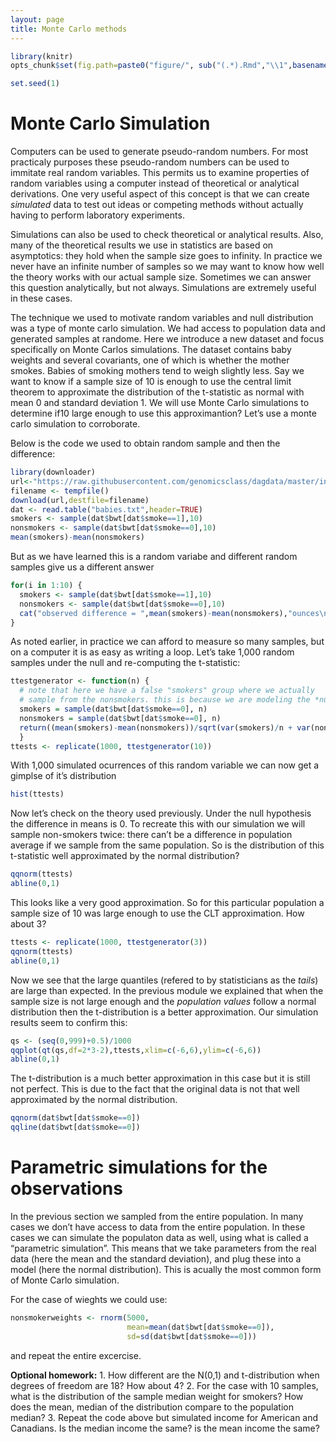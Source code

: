 ```yaml
---
layout: page
title: Monte Carlo methods
---
```


```r
library(knitr)
opts_chunk$set(fig.path=paste0("figure/", sub("(.*).Rmd","\\1",basename(knitr:::knit_concord$get('infile'))), "-"))
```

```r
set.seed(1)
```


# Monte Carlo Simulation

Computers can be used to generate pseudo-random numbers. For most practicaly purposes these pseudo-random numbers can be used to immitate real random variables. This permits us to examine properties of random variables using a computer instead of theoretical or analytical derivations. One very useful aspect of this concept is that we can create *simulated* data to test out ideas or competing methods without actually having to perform laboratory experiments.

Simulations can also be used to check theoretical or analytical results. Also, many of the theoretical results we use in statistics are based on asymptotics: they hold when the sample size goes to infinity. In practice we never have an infinite number of samples so we may want to know how well the theory works with our actual sample size. Sometimes we can answer this question analytically, but not always. Simulations are extremely useful in these cases.

The technique we used to motivate random variables and null distribution was a type of monte carlo simulation. We had access to population data and generated samples at randome. Here we introduce a new dataset and focus specifically on Monte Carlos simulations. The dataset contains baby weights and several covariants, one of which is whether the mother smokes. Babies of smoking mothers tend to weigh slightly less. Say we want to know if a sample size of 10 is enough to use the central limit theorem to approximate the distribution of the t-statistic as normal with mean 0 and standard deviation 1. We will use Monte Carlo simulations to determine if10 large enough to use this approximantion? Let's use a monte carlo simulation to corroborate.


Below is the code we used to obtain random sample and then the difference:

```r
library(downloader)
url<-"https://raw.githubusercontent.com/genomicsclass/dagdata/master/inst/extdata/babies.txt"
filename <- tempfile()
download(url,destfile=filename)
dat <- read.table("babies.txt",header=TRUE)
smokers <- sample(dat$bwt[dat$smoke==1],10)
nonsmokers <- sample(dat$bwt[dat$smoke==0],10)
mean(smokers)-mean(nonsmokers)
````

But as we have learned this is a random variabe and different random samples give us a different answer

```r
for(i in 1:10) {
  smokers <- sample(dat$bwt[dat$smoke==1],10)
  nonsmokers <- sample(dat$bwt[dat$smoke==0],10)
  cat("observed difference = ",mean(smokers)-mean(nonsmokers),"ounces\n")
}
```

As noted earlier, in practice we can afford to measure so many samples, but on a computer it is as easy as writing a loop. Let's take 1,000 random samples under the null and re-computing the t-statistic:

```r
ttestgenerator <- function(n) {
  # note that here we have a false "smokers" group where we actually
  # sample from the nonsmokers. this is because we are modeling the *null*
  smokers = sample(dat$bwt[dat$smoke==0], n)
  nonsmokers = sample(dat$bwt[dat$smoke==0], n)
  return((mean(smokers)-mean(nonsmokers))/sqrt(var(smokers)/n + var(nonsmokers)/n))
  }
ttests <- replicate(1000, ttestgenerator(10))
```

With 1,000 simulated ocurrences of this random variable we can now get a gimplse of it's distribution

```r
hist(ttests)
```

Now let's check on the theory used previously. Under the null hypothesis the difference in means is 0. To recreate this with our simulation we will sample non-smokers twice: there can't be a difference in population average if we sample from the same population.
So is the distribution of this t-statistic well approximated by the normal distribution?

```r
qqnorm(ttests)
abline(0,1)
```

This looks like a very good approximation. So for this particular population a sample size of 10 was large enough to use the CLT approximation. How about 3? 

```r
ttests <- replicate(1000, ttestgenerator(3))
qqnorm(ttests)
abline(0,1)
```

Now we see that the large quantiles (refered to by statisticians as the _tails_) are large than expected. In the previous module we explained that when the sample size is not large enough and the *population values* follow a normal distribution then the t-distribution is a better approximation. Our simulation results seem to confirm this:

```r
qs <- (seq(0,999)+0.5)/1000
qqplot(qt(qs,df=2*3-2),ttests,xlim=c(-6,6),ylim=c(-6,6))
abline(0,1)
```

The t-distribution is a much better approximation in this case but it is still not perfect. This is due to the fact that the original data is not that well approximated by the normal distribution.

```r
qqnorm(dat$bwt[dat$smoke==0])
qqline(dat$bwt[dat$smoke==0])
```


# Parametric simulations for the observations

In the previous section we sampled from the entire population. In many cases we don't have access to data from the entire population. In these cases we can simulate the populaton data as well, using what is called a "parametric simulation". This means that we take parameters from the real data (here the mean and the standard deviation), and plug these into a model (here the normal distribution).  This is acually the most common form of Monte Carlo simulation.

For the case of wieghts we could use:

```r
nonsmokerweights <- rnorm(5000, 
                          mean=mean(dat$bwt[dat$smoke==0]), 
                          sd=sd(dat$bwt[dat$smoke==0]))
```

and repeat the entire excercise.

<b> Optional homework:</b>
1. How different are the N(0,1) and t-distribution when degrees of freedom are 18? How about 4?
2. For the case with 10 samples, what is the distribution of the sample median weight for smokers? How does the mean, median of the distribution compare to the population median? 
3. Repeat the code above but simulated income for American and Canadians. Is the median income the same? is the mean income the same?
